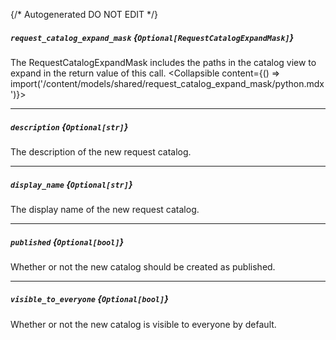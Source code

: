 {/* Autogenerated DO NOT EDIT  */}

##### `request_catalog_expand_mask` *{`Optional[RequestCatalogExpandMask]`}*
The RequestCatalogExpandMask includes the paths in the catalog view to expand in the return value of this call.
<Collapsible content={() => import('/content/models/shared/request_catalog_expand_mask/python.mdx')}>
</Collapsible>

---
##### `description` *{`Optional[str]`}*
The description of the new request catalog.

---
##### `display_name` *{`Optional[str]`}*
The display name of the new request catalog.

---
##### `published` *{`Optional[bool]`}*
Whether or not the new catalog should be created as published.

---
##### `visible_to_everyone` *{`Optional[bool]`}*
Whether or not the new catalog is visible to everyone by default.

